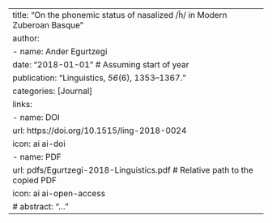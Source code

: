 ---
title: "On the phonemic status of nasalized /h̃/ in Modern Zuberoan Basque"
author:
  - name: Ander Egurtzegi
date: "2018-01-01" # Assuming start of year
publication: "Linguistics, *56*(6), 1353–1367."
categories: [Journal]
links:
  - name: DOI
    url: https://doi.org/10.1515/ling-2018-0024
    icon: ai ai-doi
  - name: PDF
    url: pdfs/Egurtzegi-2018-Linguistics.pdf # Relative path to the copied PDF
    icon: ai ai-open-access
# abstract: "..."
--- 